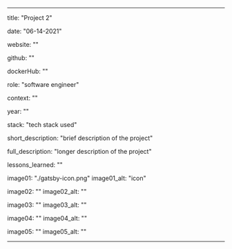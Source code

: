 ---

title: "Project 2"

date: "06-14-2021"

website: ""

github: ""

dockerHub: ""

role: "software engineer"

context: ""

year: ""

stack: "tech stack used"

short_description: "brief description of the project"

full_description: "longer description of the project"

lessons_learned: ""

image01: "./gatsby-icon.png"
image01_alt: "icon"

image02: ""
image02_alt: ""

image03: ""
image03_alt: ""

image04: ""
image04_alt: ""

image05: ""
image05_alt: ""

---